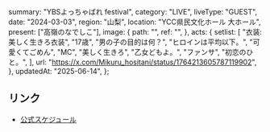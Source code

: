   summary: "YBSよっちゃばれ festival",
  category: "LIVE",
  liveType: "GUEST",
  date: "2024-03-03",
  region: "山梨",
  location: "YCC県民文化ホール 大ホール",
  present: ["高嶺のなでしこ"],
  image: {
    path: "",
    ref: "",
  },
  acts: {
    setlist: [
      "衣装: 美しく生きろ衣装",
      "17歳",
      "男の子の目的は何？",
      "ヒロインは平均以下。",
      "可愛くてごめん",
      "MC",
      "美しく生きろ",
      "乙女どもよ。",
      "ファンサ",
      "初恋のひと。",
    ],
    url: "https://x.com/Mikuru_hositani/status/1764213605787119902",
  },
  updatedAt: "2025-06-14",
};

## リンク

- [公式スケジュール](https://takanenonadeshiko.jp/?p=1696)
